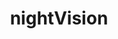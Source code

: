 ---
title: nightVision
description: nightVision
sidebar:
  label: nightVision
  order: 1
  badge:
    text: Outdated
    variant: caution
---